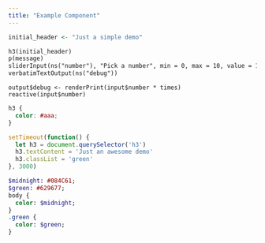 ```yaml
---
title: "Example Component"
---
```


```r
initial_header <- "Just a simple demo"
```

```ui
h3(initial_header)
p(message)
sliderInput(ns("number"), "Pick a number", min = 0, max = 10, value = 1)
verbatimTextOutput(ns("debug"))
```

```server
output$debug <- renderPrint(input$number * times)
reactive(input$number)
```

```css
h3 {
  color: #aaa; 
}
```

```js
setTimeout(function() {
  let h3 = document.querySelector('h3')
  h3.textContent = 'Just an awesome demo'
  h3.classList = 'green'
}, 3000)
```

```sass
$midnight: #084C61;
$green: #629677;
body {
  color: $midnight;
}
.green {
  color: $green;
}
```
